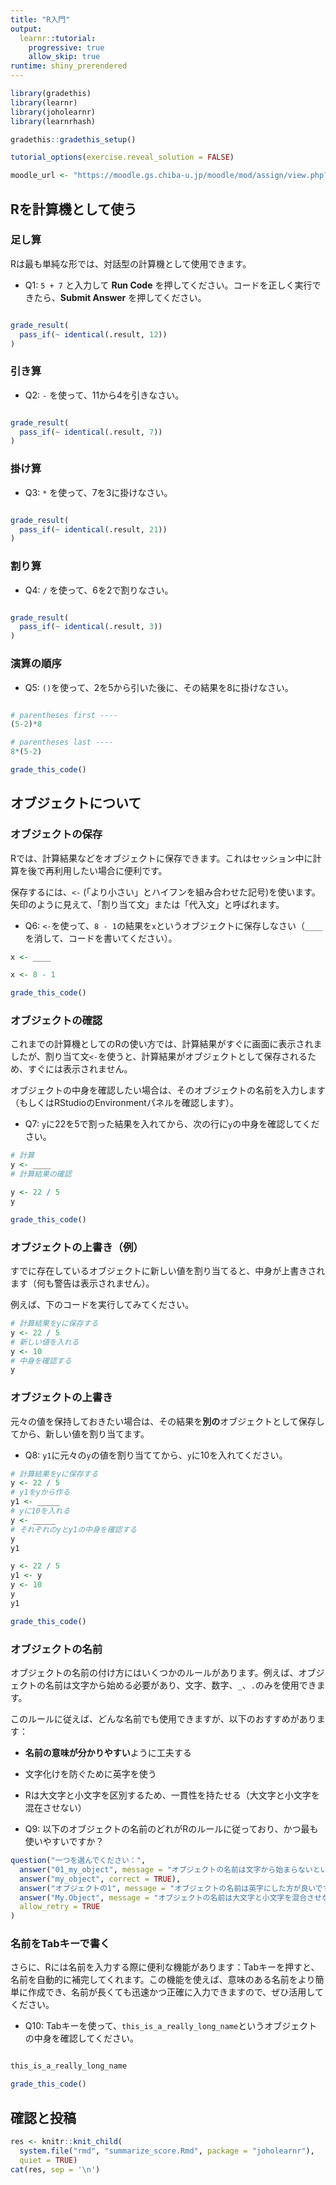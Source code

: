 ```yaml
---
title: "R入門"
output:
  learnr::tutorial:
    progressive: true
    allow_skip: true
runtime: shiny_prerendered
---
```


```r
library(gradethis)
library(learnr)
library(joholearnr)
library(learnrhash)

gradethis::gradethis_setup()

tutorial_options(exercise.reveal_solution = FALSE)

moodle_url <- "https://moodle.gs.chiba-u.jp/moodle/mod/assign/view.php?id=1264655"
```

## Rを計算機として使う

### 足し算

Rは最も単純な形では、対話型の計算機として使用できます。

- Q1: `5 + 7` と入力して **Run Code** を押してください。コードを正しく実行できたら、**Submit Answer** を押してください。

```r

```

```r
grade_result(
  pass_if(~ identical(.result, 12))
)
```

### 引き算

- Q2: `-` を使って、11から4を引きなさい。

```r

```

```r
grade_result(
  pass_if(~ identical(.result, 7))
)
```

### 掛け算

- Q3: `*` を使って、7を3に掛けなさい。

```r

```

```r
grade_result(
  pass_if(~ identical(.result, 21))
)
```

### 割り算

- Q4: `/` を使って、6を2で割りなさい。

```r

```

```r
grade_result(
  pass_if(~ identical(.result, 3))
)
```

### 演算の順序

- Q5: `()`を使って、2を5から引いた後に、その結果を8に掛けなさい。

```r

```

```r
# parentheses first ----
(5-2)*8

# parentheses last ----
8*(5-2)
```

```r
grade_this_code()
```

## オブジェクトについて

### オブジェクトの保存

Rでは、計算結果などをオブジェクトに保存できます。これはセッション中に計算を後で再利用したい場合に便利です。

保存するには、`<-` (「より小さい」とハイフンを組み合わせた記号)を使います。
矢印のように見えて、「割り当て文」または「代入文」と呼ばれます。

- Q6: `<-`を使って、`8 - 1`の結果を`x`というオブジェクトに保存しなさい（`____`を消して、コードを書いてください）。

```r
x <- ____
```

```r
x <- 8 - 1
```

```r
grade_this_code()
```

### オブジェクトの確認

これまでの計算機としてのRの使い方では、計算結果がすぐに画面に表示されましたが、割り当て文`<-`を使うと、計算結果がオブジェクトとして保存されるため、すぐには表示されません。

オブジェクトの中身を確認したい場合は、そのオブジェクトの名前を入力します（もしくはRStudioのEnvironmentパネルを確認します）。

- Q7: `y`に22を5で割った結果を入れてから、次の行に`y`の中身を確認してください。

```r
# 計算
y <- ____
# 計算結果の確認
```

```r
y <- 22 / 5
y
```

```r
grade_this_code()
```

### オブジェクトの上書き（例）

すでに存在しているオブジェクトに新しい値を割り当てると、中身が上書きされます（何も警告は表示されません）。

例えば、下のコードを実行してみてください。

```r
# 計算結果をyに保存する
y <- 22 / 5
# 新しい値を入れる
y <- 10
# 中身を確認する
y
```

### オブジェクトの上書き

元々の値を保持しておきたい場合は、その結果を**別の**オブジェクトとして保存してから、新しい値を割り当てます。

- Q8: `y1`に元々の`y`の値を割り当ててから、`y`に10を入れてください。

```r
# 計算結果をyに保存する
y <- 22 / 5
# y1をyから作る
y1 <- _____
# yに10を入れる
y <- _____
# それぞれのyとy1の中身を確認する
y
y1
```

```r
y <- 22 / 5
y1 <- y
y <- 10
y
y1
```

```r
grade_this_code()
```

### オブジェクトの名前

オブジェクトの名前の付け方にはいくつかのルールがあります。例えば、オブジェクトの名前は文字から始める必要があり、文字、数字、`_`、`.`のみを使用できます。

このルールに従えば、どんな名前でも使用できますが、以下のおすすめがあります：

- **名前の意味が分かりやすい**ように工夫する
- 文字化けを防ぐために英字を使う
- Rは大文字と小文字を区別するため、一貫性を持たせる（大文字と小文字を混在させない）

- Q9: 以下のオブジェクトの名前のどれがRのルールに従っており、かつ最も使いやすいですか？

```r
question("一つを選んでください：",
  answer("01_my_object", message = "オブジェクトの名前は文字から始まらないといけません"),
  answer("my_object", correct = TRUE),
  answer("オブジェクトの1", message = "オブジェクトの名前は英字にした方が良いです"),
  answer("My.Object", message = "オブジェクトの名前は大文字と小文字を混合させない方が良いです"),
  allow_retry = TRUE
)
```

### 名前をTabキーで書く

さらに、Rには名前を入力する際に便利な機能があります：Tabキーを押すと、名前を自動的に補完してくれます。この機能を使えば、意味のある名前をより簡単に作成でき、名前が長くても迅速かつ正確に入力できますので、ぜひ活用してください。

- Q10: Tabキーを使って、`this_is_a_really_long_name`というオブジェクトの中身を確認してください。

<!--
This works because {joholearnr} includes the data object this_is_a_really_long_name 
Otherwise, {learnr} won't tab-complete object names from code chunks
-->

```r

```

```r
this_is_a_really_long_name
```

```r
grade_this_code()
```

## 確認と投稿

```r
res <- knitr::knit_child(
  system.file("rmd", "summarize_score.Rmd", package = "joholearnr"),
  quiet = TRUE)
cat(res, sep = '\n')
```
